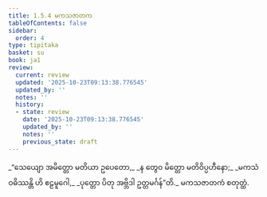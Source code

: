```yaml
---
title: 1.5.4 မကသဇာတက
tableOfContents: false
sidebar:
  order: 4
type: tipitaka
basket: su
book: ja1
review:
  current: review
  updated: '2025-10-23T09:13:38.776545'
  updated_by: ''
  notes: ''
  history:
  - state: review
    date: '2025-10-23T09:13:38.776545'
    updated_by: ''
    notes: ''
    previous_state: draft
---
```



<ReviewStatus review={frontmatter.review} showDetails={true} />

<HypothesisAnnotation frontmatter={frontmatter} />

<DynamicBreadcrumb />

<Division number="44" book="ja1" e="ch" v="22" p="11">

<Paragraph number="96" type="verses" book="ja1">
_“သေယျော အမိတ္တော မတိယာ ဥပေတော,_  
_န တွေဝ မိတ္တော မတိဝိပ္ပဟီနော;_  
_မကသံ ဝဓိဿန္တိ ဟိ ဧဠမူဂေါ,_  
_ပုတ္တော ပိတု အဗ္ဘိဒါ ဥတ္တမင်္ဂန်”တိ._  


</Paragraph>
</Division>

<Paragraph number="97" type="center" book="ja1">
မကသဇာတကံ စတုတ္ထံ.
</Paragraph>